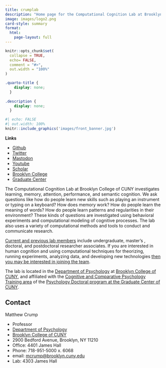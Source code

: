 ```yaml
---
title: crumplab
description: "Home page for the Computational Cognition Lab at Brooklyn College, run by Matt Crump"
image: images/logo2.png
card-style: summary
format:
  html:
    page-layout: full
---
```


```r
knitr::opts_chunk$set(
  collapse = TRUE,
  echo= FALSE,
  comment = "#>",
  out.width = "100%"
)
```

```css
.quarto-title {
    display: none;
  }
  
.description {
    display: none;
  }
```

```r
#| echo: FALSE
#| out.width: 100%
knitr::include_graphics('images/front_banner.jpg')
```

::: column-margin
**Links**

-   [Github](https://github.com/CrumpLab)
-   [Twitter](https://twitter.com/MattCrumpLab)
-   <a rel="me" href="https://fosstodon.org/@MattCrumpLab">Mastodon</a>
-   [Youtube](https://www.youtube.com/c/CrumpsComputationalCognitionLab)
-   [Scholar](https://scholar.google.com/citations?user=49EVuVcAAAAJ&hl=en)
-   [Brooklyn College](https://www.brooklyn.cuny.edu/web/academics/faculty/faculty_profile.jsp?faculty=1059)
-   [Graduate Center](https://ccp-cuny.github.io/index.html)
:::

The Computational Cognition Lab at Brooklyn College of CUNY investigates learning, memory, attention, performance, and semantic cognition. We ask questions like how do people learn new skills such as playing an instrument or typing on a keyboard? How does memory work? How do people learn the meaning of words? How do people learn patterns and regularities in their environment? These kinds of questions are investigated using behavioral experiments and computational modeling of cognitive processes. The lab also uses a variety of computational methods and tools to conduct and communicate research.

[Current and previous lab members](https://crumplab.github.io/People.html) include undergraduate, master's , doctoral, and postdoctoral researcher associates. If you are interested in human cognition and using computational techniques for theorizing, running experiments, analyzing data, and developing new technologies [then you may be interested in joining the team](https://crumplab.github.io/Opportunities.html).

The lab is located in the [Department of Psychology](http://www.brooklyn.cuny.edu/web/academics/schools/naturalsciences/undergraduate/psychology.php) at [Brooklyn College of CUNY](http://www.brooklyn.cuny.edu/), and affiliated with the [Cognitive and Comparative Psychology Training area](https://ccp-cuny.github.io) of the [Psychology Doctoral program at the Graduate Center of CUNY](https://www.gc.cuny.edu/Page-Elements/Academics-Research-Centers-Initiatives/Doctoral-Programs/Psychology/Training-Areas/Cognitive-and-Comparative-Psychology).

## Contact

Matthew Crump

-   Professor
-   [Department of Psychology](http://www.brooklyn.cuny.edu/web/academics/schools/naturalsciences/undergraduate/psychology.php)
-   [Brooklyn College of CUNY](http://www.brooklyn.cuny.edu/)
-   2900 Bedford Avenue, Brooklyn, NY 11210
-   Office: 4401 James Hall
-   Phone: 718-951-5000 x. 6068
-   email: [mcrump\@brooklyn.cuny.edu](mailto:mcrump@brooklyn.cuny.edu){.email}
-   Lab: 4303 James Hall

